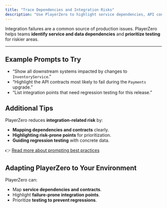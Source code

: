 ```yaml
---
title: "Trace Dependencies and Integration Risks"
description: "Use PlayerZero to highlight service dependencies, API contracts, and risk points for testing."
---
```


Integration failures are a common source of production issues. PlayerZero helps teams **identify service and data dependencies** and **prioritize testing** for riskier areas.

---

## Example Prompts to Try

- “Show all downstream systems impacted by changes to `InventoryService`.”  
- “Highlight the API contracts most likely to fail during the `Payments` upgrade.”  
- “List integration points that need regression testing for this release.”  

## Additional Tips

PlayerZero reduces **integration-related risk** by:  
- **Mapping dependencies and contracts** clearly.  
- **Highlighting risk-prone points** for prioritization.  
- **Guiding regression testing** with concrete data.

👉 [Read more about prompting best practices](/how-to-guides/prompting-basics)

## Adapting PlayerZero to Your Environment

PlayerZero can:  
- Map **service dependencies and contracts**.  
- Highlight **failure-prone integration points**.  
- Prioritize **testing to prevent regressions**.
